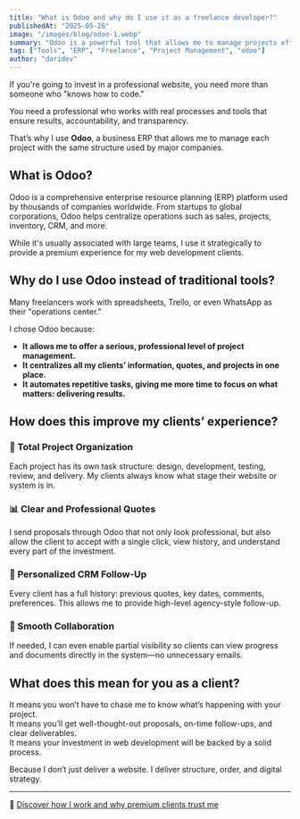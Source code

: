 ```yaml
---
title: "What is Odoo and why do I use it as a freelance developer?"
publishedAt: "2025-05-26"
image: "/images/blog/odoo-1.webp"
summary: "Odoo is a powerful tool that allows me to manage projects efficiently and professionally."
tag: ["Tools", "ERP", "Freelance", "Project Management", "odoo"]
author: "daridev"
---
```


If you're going to invest in a professional website, you need more than someone who "knows how to code."

You need a professional who works with real processes and tools that ensure results, accountability, and transparency.

That’s why I use **Odoo**, a business ERP that allows me to manage each project with the same structure used by major companies.

## What is Odoo?

Odoo is a comprehensive enterprise resource planning (ERP) platform used by thousands of companies worldwide. From startups to global corporations, Odoo helps centralize operations such as sales, projects, inventory, CRM, and more.

While it's usually associated with large teams, I use it strategically to provide a premium experience for my web development clients.

## Why do I use Odoo instead of traditional tools?

Many freelancers work with spreadsheets, Trello, or even WhatsApp as their "operations center."

I chose Odoo because:

- **It allows me to offer a serious, professional level of project management.**  
- **It centralizes all my clients’ information, quotes, and projects in one place.**  
- **It automates repetitive tasks, giving me more time to focus on what matters: delivering results.**

## How does this improve my clients’ experience?

### 🧩 Total Project Organization  
Each project has its own task structure: design, development, testing, review, and delivery. My clients always know what stage their website or system is in.

### 📊 Clear and Professional Quotes  
I send proposals through Odoo that not only look professional, but also allow the client to accept with a single click, view history, and understand every part of the investment.

### 👥 Personalized CRM Follow-Up  
Every client has a full history: previous quotes, key dates, comments, preferences. This allows me to provide high-level agency-style follow-up.

### 🤝 Smooth Collaboration  
If needed, I can even enable partial visibility so clients can view progress and documents directly in the system—no unnecessary emails.

## What does this mean for you as a client?

It means you won’t have to chase me to know what’s happening with your project.  
It means you’ll get well-thought-out proposals, on-time follow-ups, and clear deliverables.  
It means your investment in web development will be backed by a solid process.

Because I don’t just deliver a website. I deliver structure, order, and digital strategy.

---

🔗 [Discover how I work and why premium clients trust me](/about)
